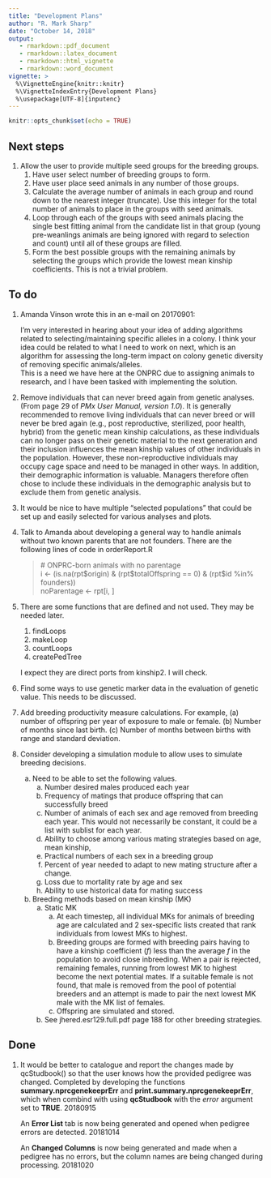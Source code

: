 ```yaml
---
title: "Development Plans"
author: "R. Mark Sharp"
date: "October 14, 2018"
output: 
   - rmarkdown::pdf_document
   - rmarkdown::latex_document
   - rmarkdown::html_vignette
   - rmarkdown::word_document
vignette: >
  %\VignetteEngine{knitr::knitr}
  %\VignetteIndexEntry{Development Plans}
  %\usepackage[UTF-8]{inputenc}
---
```


```r
knitr::opts_chunk$set(echo = TRUE)
```
## Next steps
1.  Allow the user to provide multiple seed groups for the breeding groups.
    1.  Have user select number of breeding groups to form.
    1.  Have user place seed animals in any number of those groups.
    1.  Calculate the average number of animals in each group and round down
        to the nearest integer (truncate). Use this integer for the total number
        of animals to place in the groups with seed animals.
    1.  Loop through each of the groups with seed animals placing the single
        best fitting animal from the candidate list in that group 
        (young pre-weanlings animals are 
        being ignored with regard to selection and count) until all of 
        these groups are filled. 
    1.  Form the best possible groups with the remaining animals by selecting
        the groups which provide the lowest mean kinship coefficients. This
        is not a trivial problem.


## To do
1. Amanda Vinson wrote this in an e-mail on 20170901:
  
    I'm very interested in hearing about your idea of adding algorithms related 
    to selecting/maintaining specific alleles in a colony. 
    I think your idea could be related to what I need to work on next, 
    which is an algorithm for assessing the long-term impact on colony genetic 
    diversity of removing specific animals/alleles.  
    This is a need we have here at the ONPRC due to assigning animals to  
    research, and I have been tasked with implementing the solution.

1. Remove individuals that can never breed again from genetic analyses.
(From page 29 of _PMx User Manual, version 1.0_).
It is generally recommended to remove living individuals that can never breed 
or will never be bred again (e.g., post reproductive, sterilized, poor health, 
hybrid) from the genetic mean kinship calculations, as these individuals can no 
longer pass on their genetic material to the next generation and their 
inclusion influences the mean kinship values of other individuals in the 
population. However, these non-reproductive individuals may occupy cage space 
and need to be managed in other ways. In addition, their demographic 
information is valuable. Managers therefore often chose to include these 
individuals in the demographic analysis but to exclude them from genetic 
analysis. 

1. It would be nice to have multiple "selected populations" that could be 
set up and easily selected for various analyses and plots.

1. Talk to Amanda about developing a general way to handle animals without 
two known parents that are not founders. There are the following lines of code
in orderReport.R

    >    \# ONPRC-born animals with no parentage  
    >    i <- (is.na(rpt\$origin) & (rpt\$totalOffspring == 0) & (rpt\$id %in% founders))  
    >    noParentage <- rpt[i, ]  

1. There are some functions that are defined and not used. 
   They may be needed later.
    1. findLoops
    2. makeLoop
    3. countLoops
    4. createPedTree
    
   I expect they are direct ports from kinship2. 
   I will check.
   
1. Find some ways to use genetic marker data in the evaluation of genetic 
   value. This needs to be discussed.

1. Add breeding productivity measure calculations. For example, (a) number of
   offspring per year of exposure to male or female. (b) Number of months since
   last birth. (c) Number of months between births with range and standard
   deviation.

1. Consider developing a simulation module to allow uses to simulate breeding decisions.
    a. Need to be able to set the following values.
        a. Number desired males produced each year
        b. Frequency of matings that produce offspring that can successfully breed
        c. Number of animals of each sex and age removed from breeding each year. 
        This would not necessarily be constant, it could be a list with sublist for each year.
        d. Ability to choose among various mating strategies based on age, mean kinship,
        e. Practical numbers of each sex in a breeding group
        f. Percent of year needed to adapt to new mating structure after a change.
        g. Loss due to mortality rate by age and sex
        h. Ability to use historical data for mating success
    b. Breeding methods based on mean kinship (MK)
        a. Static MK
            a. At each timestep, all individual MKs for animals of breeding age
            are calculated and 2 sex-specific lists 
            created that rank individuals from lowest MKs to highest.
            b. Breeding groups are formed with breeding pairs having to have a kinship
            coefficient (_f_) less than the average _f_ in the population to avoid
            close inbreeding. When a pair is rejected, remaining females, running from
            lowest MK to highest become the next potential mates. 
            If a suitable female is not found, that male is removed from the pool of
            potential breeders and an attempt is made to pair the next lowest MK male 
            with the MK list of females.
            c. Offspring are simulated and stored.
         b. See jhered.esr129.full.pdf page 188 for other breeding strategies.

## Done

1. It would be better to catalogue and report the changes made by qcStudbook()
   so that the user knows how the provided pedigree was changed. Completed by
   developing the functions __summary.nprcgenekeeprErr__ and
   __print.summary.nprcgenekeeprErr__, which when combind with using 
   __qcStudbook__ with the _error_ argument set to __TRUE__. 20180915
   
   An __Error List__ tab is now being generated and opened when pedigree errors 
   are detected. 20181014
   
   An __Changed Columns__ is now being generated and made when a pedigree has no 
   errors, but the column names are being changed during processing. 20181020
   


